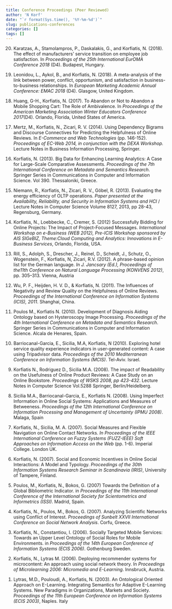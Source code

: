 ```yaml
---
title: Conference Proceedings (Peer Reviewed)
author: 'N Korf'
date: "`r format(Sys.time(), '%Y-%m-%d')`"
slug: publications-conferences
categories: []
tags: []
---
```


<ol reversed>

<li><p>Karatzas, A., Stamolampros, P., Daskalakis, G., and  Korfiatis, N. (2018). 
The effect of manufacturers’ service transition
on employee job satisfaction. In <em>Proceedings of the 25th International EurOMA Conference 2018 </em>(D4). Budapest, Hungary.</p></li>  

<li><p>Leonidou, L., Aykol, B., and  Korfiatis, N. (2018). 
A meta-analysis of the link between power, conflict, opportunism, and satisfaction in
business-to-business relationships. In <em>European Marketing Academic Annual Conference: EMAC 2018 </em>(D4). Glasgow, United Kingdom.</p></li>  


<li><p>Huang, G-H., Korfiatis, N. (2017). 
To Abandon or Not to Abandon a Mobile Shopping Cart: The Role of Ambivalence. In <em>Proceedings of the  American Marketing Association Winter Educators Conference 2017</em>(D4). Orlando, Florida, United States of America.</p></li>

<li><p>Mertz, M., Korfiatis, N., Zicari, R. V. (2014). Using Dependency Bigrams and Discourse Connectives for Predicting the Helpfulness of Online Reviews. In <em>E-Commerce and Web Technologies </em>(pp. 146-152). <em>Proceedings of EC-Web 2014, in conjunction with the DEXA Workshop.</em> Lecture Notes in Business Information Processing, Springer.</p></li>

<li><p>Korfiatis, N. (2013). Big Data for Enhancing Learning Analytics: A Case for Large-Scale Comparative Assessments. <em>Proceedings of the 7th International Conference on Metadata and Semantics Research</em>. Springer Series in Communications in Computer and Information Science. Vol 390. Thessaloniki, Greece.</p></li>

<li><p>Niemann, R., Korfiatis, N., Zicari, R. V., Göbel, R. (2013). Evaluating the energy efficiency of OLTP operations. <em>Paper presented at the Availability, Reliability, and Security in Information Systems and HCI</em> / Lecture Notes in Computer Science Volume 8127, 2013, pp 28-43, Regensburg, Germany.</p></li>

<li><p>Korfiatis, N., Loebbecke, C., Cremer, S. (2012) Successfully Bidding for Online Projects: The Impact of Project-Focused Messages. <em>International Workshop on e-Business (WEB 2012), Pre-ICIS Workshop sponsored by AIS SIGeBIZ, Theme:Cloud Computing and Analytics: Innovations in E-Business Services</em>, Orlando, Florida, USA.</p></li>

<li><p>Rill, S., Adolph, S., Drescher, J., Reinel, D., Scheidt, J., Schutz, O., Wogenstein, F., Korfiatis, N, Zicari, R.V. (2012). A phrase-based opinion list for the German language. <em>In J. Jancsary (Ed.), Proceedings of the11th Conference on Natural Language Processing (KONVENS 2012)</em>, pp. 305–313. Vienna, Austria</p></li>

<li><p>Wu, P. F., Heijden, H. V. D., &amp; Korfiatis, N. (2011). The Influences of Negativity and Review Quality on the Helpfulness of Online Reviews. <em>Proceedings of the International Conference on Information Systems (ICIS), 2011</em>. Shanghai, China.</p></li>

<li><p>Poulos M., Korfiatis N. (2010). Development of Diagnosis Aiding Ontology based on Hysteroscopy Image Processing. <em>Proceedings of the 4th International Conference on Metadata and Semantics Research</em>. Springer Series in Communications in Computer and Information Science. Alcala de Henares, Spain.</p></li>

<li><p>Barriocanal-Garcia, E., Sicilia, M.A, Korfiatis, N (2010). Exploring hotel service quality experience indicators in user-generated content: A case using Tripadvisor data. <em>Proceedings of the 2010 Mediterranean Conference on Information Systems (MCIS)</em>. Tel-Aviv. Israel.</p></li>

<li><p>Korfiatis N., Rodriguez D., Sicilia M.A. (2008). The impact of Readability on the Usefulness of Online Product Reviews: A Case Study on an Online Bookstore. <em>Proceedings of WSKS 2008, pp 423-432</em>. Lecture Notes in Computer Science Vol.5288 Springer, Berlin/Heidelberg.</p></li>

<li><p>Sicilia M.A., Barriocanal-Garcia, E., Korfiatis N. (2008). Using Imperfect Information in Online Social Systems: Applications and Measures of Betweeness. <em>Proceedings of the 12th International Conference on Information Processing and Management of Uncertainty (IPMU 2008)</em>. Malaga, Spain</p></li>

<li><p>Korfiatis, N., Sicilia, M. A. (2007). Social Measures and Flexible Navigation on Online Contact Networks. <em>In Proceedings of the IEEE International Conference on Fuzzy Systems (FUZZ-IEEE) Soft Approaches on Information Access on the Web</em> (pp. 1-6). Imperial College. London UK.</p></li>

<li><p>Korfiatis, N. (2007). Social and Economic Incentives in Online Social Interactions: A Model and Typology. <em>Proceedings of the 30th Information Systems Research Seminar in Scandinavia (IRIS)</em>, University of Tampere, Finland.</p></li>

<li><p>Poulos, M., Korfiatis, N., Bokos, G. (2007) Towards the Definition of a Global Bibliometric Indicator. in <em>Proceedings of the 11th International Conference of the International Society for Scientometrics and Informetrics (ISSI)</em>. Madrid, Spain.</p></li>

<li><p>Korfiatis, N., Poulos, M., Bokos, G. (2007). Analyzing Scientific Networks using Conflict of Interest. <em>Proceedings of Sunbelt XXVII International Conference on Social Network Analysis</em>. Corfu, Greece.</p></li>

<li><p>Korfiatis, N., Constantiou, I. (2006). Socially Targeted Mobile Services: Towards an Upper Level Ontology of Social Roles for Mobile Environments. in <em>Proceedings of the 14th European Conference of Information Systems (ECIS 2006)</em>. Gothenburg Sweden.</p></li>

<li><p>Korfiatis, N., Lytras M. (2006). Deploying recommender systems for microcontent: An approach using social network theory. In <em>Proceedings of Microlearning 2006: Micromedia and E-Learning</em>. Innsbruck, Austria.</p></li>

<li><p>Lytras, M.D., Pouloudi, A., Korfiatis, N. (2003). An Ontological Oriented Approach on E-Learning. Integrating Semantics for Adaptive E-Learning Systems. New Paradigms in Organizations, Markets and Society. <em>Proceedings of the 11th European Conference on Information Systems (ECIS 2003)</em>, Naples. Italy</p></li>
</ol>
